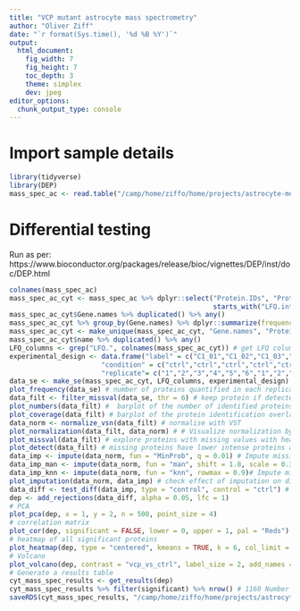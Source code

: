 ```yaml
---
title: "VCP mutant astrocyte mass spectrometry"
author: "Oliver Ziff"
date: "`r format(Sys.time(), '%d %B %Y')`"
output:
  html_document:
    fig_width: 7
    fig_height: 7
    toc_depth: 3
    theme: simplex
    dev: jpeg
editor_options:
  chunk_output_type: console
---
```


# Import sample details

```r
library(tidyverse)
library(DEP)
mass_spec_ac <- read.table("/camp/home/ziffo/home/projects/astrocyte-meta-analysis/expression/mass-spectrometry/ac_vcp_fractions_massspec_protein_groups.txt", sep = '\t',header = TRUE) # ProteomeXchange Consortium (http://proteomecentral.proteomexchange.org) via the PRIDE partner repository with the dataset identifier PXD022604.
```

# Differential testing 

Run as per: https://www.bioconductor.org/packages/release/bioc/vignettes/DEP/inst/doc/DEP.html

```r
colnames(mass_spec_ac)
mass_spec_ac_cyt <- mass_spec_ac %>% dplyr::select("Protein.IDs", "Protein.names", "Gene.names", "Number.of.proteins","Peptides", "Fasta.headers", "Majority.protein.IDs",  
                                                   starts_with("LFQ.intensity.C"), "Reverse", "Potential.contaminant", "id", "Peptide.IDs", )
mass_spec_ac_cyt$Gene.names %>% duplicated() %>% any()
mass_spec_ac_cyt %>% group_by(Gene.names) %>% dplyr::summarize(frequency = dplyr::n()) %>% arrange(desc(frequency)) %>% filter(frequency > 1) # genes without an annotated genename use the Uniprot ID
mass_spec_ac_cyt <- make_unique(mass_spec_ac_cyt, "Gene.names", "Protein.IDs", delim = ";")
mass_spec_ac_cyt$name %>% duplicated() %>% any()
LFQ_columns <- grep("LFQ.", colnames(mass_spec_ac_cyt)) # get LFQ column numbers
experimental_design <- data.frame("label" = c("C1_01","C1_02","C1_03","C5_01","C5_02","C5_03","CCbie_01","CCbie_02","CCbie_03", "CGlia_01","CGlia_02","CGlia_03"),
                       "condition" = c("ctrl","ctrl","ctrl","ctrl","ctrl","ctrl","vcp","vcp","vcp", "vcp","vcp","vcp"),
                       "replicate"= c("1","2","3","4","5","6","1","2","3","4","5","6"))
data_se <- make_se(mass_spec_ac_cyt, LFQ_columns, experimental_design) # create summarised experiment - this log2 transforms assay data
plot_frequency(data_se) # number of proteins quantified in each replicate is very different - missing values need imputing
data_filt <- filter_missval(data_se, thr = 6) # keep protein if detected in any of 6 replicates of at least one condition
plot_numbers(data_filt) #  barplot of the number of identified proteins per samples
plot_coverage(data_filt) # barplot of the protein identification overlap between samples
data_norm <- normalize_vsn(data_filt) # normalise with VST
plot_normalization(data_filt, data_norm) # # Visualize normalization by boxplots for all samples before and after normalization
plot_missval(data_filt) # explore proteins with missing values with heatmap - bias of missing proteins in cytoplasmic samples.
plot_detect(data_filt) # missing proteins have lower intense proteins and slightly higher densities
data_imp <- impute(data_norm, fun = "MinProb", q = 0.01) # Impute missing data using random draws from a Gaussian distribution centered around a minimal value (for MNAR)
data_imp_man <- impute(data_norm, fun = "man", shift = 1.8, scale = 0.3)# Impute missing data using random draws from a manually defined left-shifted Gaussian distribution (for MNAR)
data_imp_knn <- impute(data_norm, fun = "knn", rowmax = 0.9)# Impute missing data using the k-nearest neighbour approach (for MAR)
plot_imputation(data_norm, data_imp) # check effect of imputation on distributions
data_diff <- test_diff(data_imp, type = "control", control = "ctrl") # Differential enrichment analysis - linear models with empirical Bayes, utilises limma. specify the control sample. 
dep <- add_rejections(data_diff, alpha = 0.05, lfc = 1)
# PCA
plot_pca(dep, x = 1, y = 2, n = 500, point_size = 4) 
# correlation matrix
plot_cor(dep, significant = FALSE, lower = 0, upper = 1, pal = "Reds") 
# heatmap of all significant proteins
plot_heatmap(dep, type = "centered", kmeans = TRUE, k = 6, col_limit = 4, show_row_names = FALSE,indicate = c("condition", "replicate"))
# Volcano
plot_volcano(dep, contrast = "vcp_vs_ctrl", label_size = 2, add_names = TRUE, adjusted = FALSE)
# Generate a results table
cyt_mass_spec_results <- get_results(dep)
cyt_mass_spec_results %>% filter(significant) %>% nrow() # 1160 Number of significant proteins
saveRDS(cyt_mass_spec_results, "/camp/home/ziffo/home/projects/astrocyte-meta-analysis/expression/mass-spectrometry/cytoplasmic_mass_spec_results.RDS")
```

